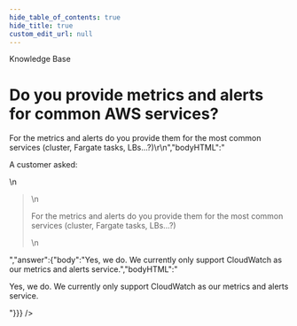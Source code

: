 ```yaml
---
hide_table_of_contents: true
hide_title: true
custom_edit_url: null
---
```



<CenterLayout>
<span className="title">Knowledge Base</span>
<h1>Do you provide metrics and alerts for common AWS services?</h1>
<GitHub discussion={{"id":"D_kwDOF8slf84AOB0Q","number":52,"author":{"login":"zackproser"},"title":"Do you provide metrics and alerts for common AWS services?","body":"A customer asked: \r\n> For the metrics and alerts do you provide them for the most common services (cluster, Fargate tasks, LBs...?)\r\n","bodyHTML":"<p dir=\"auto\">A customer asked:</p>\n<blockquote>\n<p dir=\"auto\">For the metrics and alerts do you provide them for the most common services (cluster, Fargate tasks, LBs...?)</p>\n</blockquote>","answer":{"body":"Yes, we do. We currently only support CloudWatch as our metrics and alerts service.","bodyHTML":"<p dir=\"auto\">Yes, we do. We currently only support CloudWatch as our metrics and alerts service.</p>"}}} />

</CenterLayout>
  

<!-- ##DOCS-SOURCER-START
{
  "sourcePlugin": "github-discussions",
  "hash": "503aa31359f3768371ccbc7770f1937e"
}
##DOCS-SOURCER-END -->
